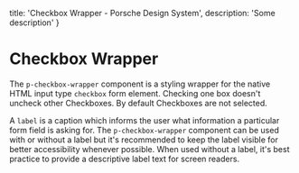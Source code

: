 
  title: 'Checkbox Wrapper - Porsche Design System',
  description: 'Some description'
}

# Checkbox Wrapper <ComponentStatus tagName="p-checkbox-wrapper"></ComponentStatus>

The `p-checkbox-wrapper` component is a styling wrapper for the native HTML input type `checkbox` form element. Checking
one box doesn't uncheck other Checkboxes. By default Checkboxes are not selected.

A `label` is a caption which informs the user what information a particular form field is asking for. The
`p-checkbox-wrapper` component can be used with or without a label but it's recommended to keep the label visible for
better accessibility whenever possible. When used without a label, it's best practice to provide a descriptive label
text for screen readers.

<Configurator tagName="p-checkbox-wrapper" story={checkboxWrapperStory} />

